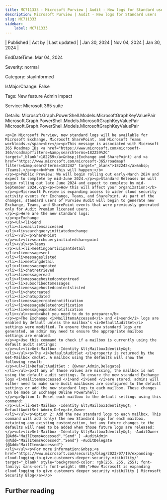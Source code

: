 ```yaml
---
title: MC711333 - Microsoft Purview | Audit - New logs for Standard users
description: Microsoft Purview | Audit - New logs for Standard users
slug: MC711333
sidebar:
    label: MC711333
---
```



| Published | Act by | Last updated |
| Jan 30, 2024 | Nov 04, 2024 | Jan 30, 2024 |

EndDateTime: Mar 04, 2024

Severity: normal

Category: stayInformed

IsMajorChange: False

Tags: New feature Admin impact

Service: Microsoft 365 suite

Details: Microsoft.Graph.PowerShell.Models.MicrosoftGraphKeyValuePair Microsoft.Graph.PowerShell.Models.MicrosoftGraphKeyValuePair Microsoft.Graph.PowerShell.Models.MicrosoftGraphKeyValuePair

```
<p>In Microsoft Purview, new standard logs will be available for Microsoft Exchange, Microsoft SharePoint, and Microsoft Teams workloads.</span><br></p><p>This message is associated with Microsoft 365 Roadmap IDs <a href="https://www.microsoft.com/microsoft-365/roadmap?filters=&amp;searchterms=182259%2C" target="_blank">182259</a>&nbsp;(Exchange and SharePoint) and <a href="https://www.microsoft.com/microsoft-365/roadmap?filters=&amp;searchterms=182242" target="_blank">182242</a>&nbsp;(Teams).</p><p><b>When this will happen:</b>
</p><p>Public Preview: We will begin rolling out early-March 2024 and expect to complete by mid-June 2024.</p><p>Standard Release: We will begin rolling out late June 2024 and expect to complete by mid-September 2024.</p><p><b>How this will affect your organization:</b>
</p><p>Microsoft Purview is expanding access to wider cloud security activity events for Exchange, Teams, and SharePoint. As part of the changes, standard users of Purview Audit will begin to generate new Exchange, Teams, and SharePoint events that were previously generated only for Audit Premium licensed users.
</p><p>Here are the new standard logs:
</p><p>Exchange
</p><ul><li>Send
</li><li>mailitemsaccessed
</li><li>searchqueryinitiatedexchange
</li></ul><p>SharePoint
</p><ul><li>searchqueryinitiatedsharepoint
</li></ul><p>Teams
</p><ul><li>meetingparticipantdetail
</li><li>messagesent
</li><li>messageslisted
</li><li>meetingdetail
</li><li>messageupdated
</li><li>chatretrieved
</li><li>messageread
</li><li>messagehostedcontentread
</li><li>subscribedtomessages
</li><li>messagehostedcontentslisted
</li><li>chatcreated
</li><li>chatupdated
</li><li>messagecreatednotification
</li><li>messagedeletednotification
</li><li>messageupdatednotification
</li></ul><p><b>What you need to do to prepare:</b>
</p><p>The Exchange <i>MailItemsAccessed</i> and <i>send</i> logs are enabled by default unless the mailbox’s <i>DefaultAuditSet</i> settings were modified. To ensure these new standard logs are generated, an admin may need to ensure the appropriate mailbox settings are enabled.
</p><p>Use this command to check if a mailbox is currently using the default audit settings: 
</p><ul><li>Get-Mailbox -Identity &lt;MailboxIdentity&gt;
</li></ul><p>The <i>DefaultAuditSet </i>property is returned by the Get-Mailbox cmdlet. A mailbox using the defaults will show the following result:
</p><ul><li>DefaultAuditSet : {Owner,Admin,Delegate}
</li></ul><p>If any of those values are missing, the mailbox is not using the default audit settings. To ensure the new standard Exchange logs <i>mailitemsaccessed </i>and <i>Send </i>are stored, admins will either need to make sure Audit mailboxes are configured to the default settings or add the new standard logs to each mailbox. These changes can be made in Exchange Online PowerShell:
</p><p>Option 1: Reset each mailbox to the default settings using this command:
</p><ul><li>Set-Mailbox -Identity &lt;MailboxIdentity&gt; -DefaultAuditSet Admin,Delegate,Owner
</li></ul><p>Option 2: Add the new standard logs to each mailbox. This command will add (only) the new Standard logs for each mailbox, retaining any existing customization, but any future changes to the defaults will need to be added when those future logs are released:
</p><ul><li>Set-Mailbox -Identity &lt;MailboxIdentity&gt; -AuditOwner {@Add="MailItemsAccessed","Send" } -AuditAdmin {@Add="MailItemsAccessed","Send"} -AuditDelegate {@Add="MailItemsAccessed"}
</li></ul><p>For more information:&nbsp;<a href="https://www.microsoft.com/security/blog/2023/07/19/expanding-cloud-logging-to-give-customers-deeper-security-visibility/" target="_blank" style="background-color: rgb(255, 255, 255); font-family: sans-serif; font-weight: 400;">How Microsoft is expanding cloud logging to give customers deeper security visibility | Microsoft Security Blog</a></p>
```

## Further reading
